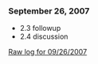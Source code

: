 ===September 26, 2007===

* 2.3 followup
* 2.4 discussion

[[IRC_Meetups/2007/September/September26RawLog|Raw log for 09/26/2007]]


{{meetup}}
